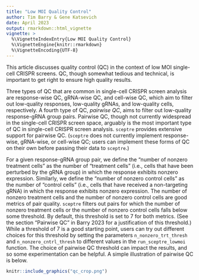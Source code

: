 ```yaml
---
title: "Low MOI Quality Control"
author: Tim Barry & Gene Katsevich
date: April 2023
output: rmarkdown::html_vignette
vignette: >
  %\VignetteIndexEntry{Low MOI Quality Control}
  %\VignetteEngine{knitr::rmarkdown}
  %\VignetteEncoding{UTF-8}
---
```


This article discusses quality control (QC) in the context of low MOI single-cell CRISPR screens. QC, though somewhat tedious and technical, is important to get right to ensure high quality results.

Three types of QC that are common in single-cell CRISPR screen analysis are response-wise QC, gRNA-wise QC, and cell-wise QC, which aim to filter out low-quality responses, low-quality gRNAs, and low-quality cells, respectively. A fourth type of QC, *pairwise QC*, aims to filter out low-quality response-gRNA group pairs. Pairwise QC, though not currently widespread in the single-cell CRISPR screen space, arguably is the most important type of QC in single-cell CRISPR screen analysis. `sceptre` provides extensive support for pairwise QC. (`sceptre` does not currently implement response-wise, gRNA-wise, or cell-wise QC; users can implement these forms of QC on their own before passing their data to `sceptre`.)

For a given response-gRNA group pair, we define the "number of nonzero treatment cells" as the number of "treatment cells" (i.e., cells that have been perturbed by the gRNA group) in which the response exhibits nonzero expression. Similarly, we define the "number of nonzero control cells" as the number of "control cells" (i.e., cells that have received a non-targeting gRNA) in which the response exhibits nonzero expression. The number of nonzero treatment cells and the number of nonzero control cells are good metrics of pair quality. `sceptre` filters out pairs for which the number of nonzero treatment cells or the number of nonzero control cells falls below some threshold. By default, this threshold is set to 7 for both metrics. (See the section "Pairwise QC" in Barry 2023 for a justification of this threshold.) While a threshold of 7 is a good starting point, users can try out different choices for this threshold by setting the parameters `n_nonzero_trt_thresh` and `n_nonzero_cntrl_thresh` to different values in the `run_sceptre_lowmoi` function. The choice of pairwise QC threshold can impact the results, and so some experimentation can be helpful. A simple illustration of pairwise QC is below.

```r
knitr::include_graphics("qc_crop.png")
```
